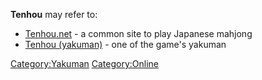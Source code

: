 '''Tenhou''' may refer to:

* [[Tenhou.net]] - a common site to play Japanese mahjong
* [[Tenhou and chiihou|Tenhou (yakuman)]] - one of the game's yakuman

[[Category:Yakuman]]
[[Category:Online]]
